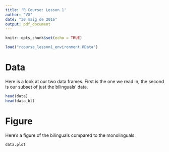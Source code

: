 ```yaml
---
title: 'R Course: Lesson 1'
author: "VG"
date: "30 maig de 2016"
output: pdf_document
---
```


```r
knitr::opts_chunk$set(echo = TRUE)
```

```r
load("rcourse_lesson1_environment.RData")
```

# Data
Here is a look at our two data frames. First is the one we read in, the second is our subset of just the bilinguals' data.
```r
head(data)
head(data_bl)
```
# Figure
Here's a figure of the bilinguals compared to the monolinguals.
```r
data.plot
```